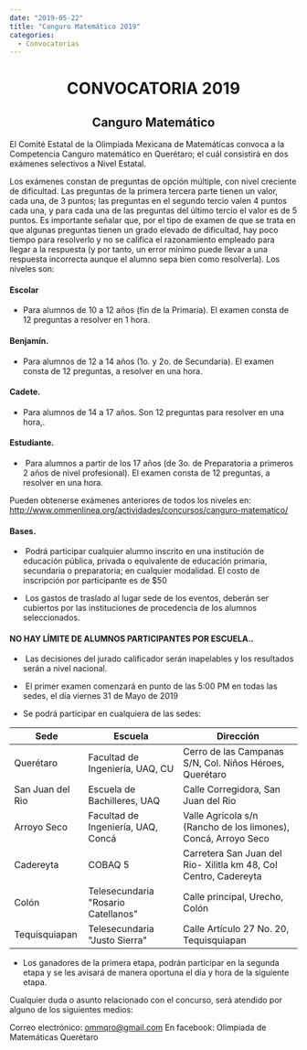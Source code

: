 ---
date: "2019-05-22"
title: "Canguro Matemático 2019"
categories:
  - Convocatorias
---
# <center> CONVOCATORIA 2019 </center>
## <center> Canguro Matemático </center>

El Comité Estatal de la Olimpiada Mexicana de Matemáticas convoca a la Competencia Canguro matemático en Querétaro; el cuál consistirá en dos exámenes selectivos a Nivel Estatal.

Los exámenes constan de preguntas de opción múltiple, con nivel creciente de dificultad. Las preguntas de la primera tercera parte tienen un valor, cada una, de 3 puntos; las preguntas en el segundo tercio valen 4 puntos cada una, y para cada una de las preguntas del último tercio el valor es de 5 puntos. Es importante señalar que, por el tipo de examen de que se trata en que algunas preguntas tienen un grado elevado de dificultad, hay poco tiempo para resolverlo y no se califica el razonamiento empleado para llegar a la respuesta (y por tanto, un error mínimo puede llevar a una respuesta incorrecta aunque el alumno sepa bien como resolverla). Los niveles son:


#### Escolar
- Para alumnos de 10 a 12 años (fin de la Primaria). El examen consta de 12 preguntas a resolver en 1 hora.

#### Benjamín. 
- Para alumnos de 12 a 14 años (1o. y 2o. de Secundaria). El examen consta de 12 preguntas, a resolver en una hora.

#### Cadete.
- Para alumnos de 14 a 17 años. Son 12 preguntas para resolver en una hora,.

#### Estudiante.
-  Para alumnos a partir de los 17 años (de 3o. de Preparatoria a primeros 2 años de nivel profesional). El examen consta de 12 preguntas, a resolver en una hora.

Pueden obtenerse exámenes anteriores de todos los niveles en:
http://www.ommenlinea.org/actividades/concursos/canguro-matematico/


#### Bases.
-  Podrá participar cualquier alumno inscrito en una institución de educación pública, privada o equivalente de educación primaria, secundaria o preparatoria; en cualquier modalidad.
El costo de inscripción por participante es de $50

-  Los gastos de traslado al lugar sede de los eventos, deberán ser cubiertos por las instituciones de procedencia de los alumnos seleccionados.

#### NO HAY LÍMITE DE ALUMNOS PARTICIPANTES POR ESCUELA..
-  Las decisiones del jurado calificador serán inapelables y los resultados serán a nivel nacional.

-  El primer examen comenzará en punto de las 5:00 PM en todas las sedes, el día viernes 31 de Mayo de 2019


- Se podrá participar en cualquiera de las sedes:



|  Sede             | Escuela                             | Dirección                                                        |
|-------------------|-------------------------------------|------------------------------------------------------------------|
| Querétaro         | Facultad de Ingeniería, UAQ, CU     | Cerro de las Campanas S/N, Col. Niños Héroes, Querétaro          |
| San Juan del Rio  | Escuela de Bachilleres, UAQ         | Calle Corregidora, San Juan del Rio                              |
| Arroyo Seco       | Facultad de Ingeniería, UAQ, Concá  | Valle Agrícola s/n (Rancho de los limones), Concá, Arroyo Seco   |
| Cadereyta         | COBAQ 5                             | Carretera San Juan del Rio- Xilitla km 48, Col Centro, Cadereyta |
| Colón             | Telesecundaria "Rosario Catellanos" | Calle principal, Urecho, Colón                                   |
| Tequisquiapan     | Telesecundaria "Justo Sierra"       | Calle Artículo 27 No. 20, Tequisquiapan                          |                |                                                                  |



- Los ganadores de la primera etapa, podrán participar en la segunda etapa  y se les avisará de manera oportuna el día y hora de la siguiente etapa.

Cualquier duda o asunto relacionado con el concurso, será atendido por alguno de los siguientes medios:

Correo electrónico: ommqro@gmail.com
En facebook: Olimpiada de Matemáticas Querétaro
